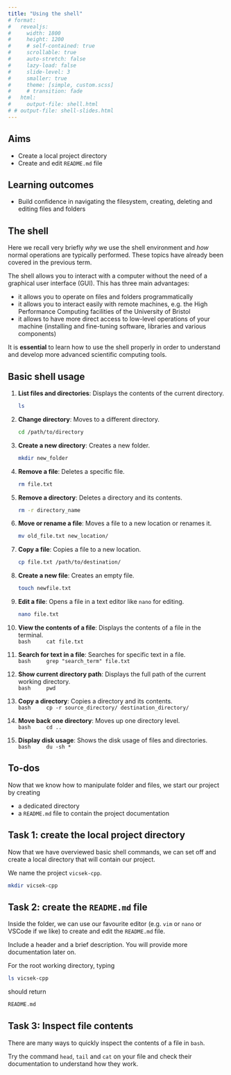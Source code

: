 ```yaml
---
title: "Using the shell"
# format:
#   revealjs:
#     width: 1800
#     height: 1200
#     # self-contained: true
#     scrollable: true
#     auto-stretch: false
#     lazy-load: false
#     slide-level: 3
#     smaller: true
#     theme: [simple, custom.scss]
#     # transition: fade
#   html:
#     output-file: shell.html
# # output-file: shell-slides.html
---
```



## Aims

- Create a local project directory 
- Create and edit `README.md` file 

## Learning outcomes

- Build confidence in navigating the filesystem, creating, deleting and editing files and folders 

## The shell

Here we recall very briefly *why* we use the shell environment and *how* normal operations are typically performed. These topics have already been covered in the previous term.

The shell allows you to interact with a computer without the need of a graphical user interface (GUI). This has three main advantages:

- it allows you to operate on files and folders programmatically
- it allows you to interact easily with remote machines, e.g. the High Performance Computing facilities of the University of Bristol
- it allows to have more direct access to low-level operations of your machine (installing and fine-tuning software, libraries and various components)

:::{.callout-important}
It is **essential** to learn how to use the shell properly in order to understand and develop more advanced scientific computing tools.
:::



## Basic shell usage

1. **List files and directories**: Displays the contents of the current directory.  
   ```bash
   ls
   ```

2. **Change directory**: Moves to a different directory.  
   ```bash
   cd /path/to/directory
   ```

3. **Create a new directory**: Creates a new folder.  
   ```bash
   mkdir new_folder
   ```

4. **Remove a file**: Deletes a specific file.  
   ```bash
   rm file.txt
   ```

5. **Remove a directory**: Deletes a directory and its contents.  
   ```bash
   rm -r directory_name
   ```

6. **Move or rename a file**: Moves a file to a new location or renames it.  
   ```bash
   mv old_file.txt new_location/
   ```

7. **Copy a file**: Copies a file to a new location.  
   ```bash
   cp file.txt /path/to/destination/
   ```

8. **Create a new file**: Creates an empty file.  
   ```bash
   touch newfile.txt
   ```

9. **Edit a file**: Opens a file in a text editor like `nano` for editing.  
   ```bash
   nano file.txt
   ```

10. **View the contents of a file**: Displays the contents of a file in the terminal.  
    ```bash
    cat file.txt
    ```

11. **Search for text in a file**: Searches for specific text in a file.  
    ```bash
    grep "search_term" file.txt
    ```

12. **Show current directory path**: Displays the full path of the current working directory.  
    ```bash
    pwd
    ```

13. **Copy a directory**: Copies a directory and its contents.  
    ```bash
    cp -r source_directory/ destination_directory/
    ```

14. **Move back one directory**: Moves up one directory level.  
    ```bash
    cd ..
    ```

15. **Display disk usage**: Shows the disk usage of files and directories.  
    ```bash
    du -sh *
    ```



## To-dos

Now that we know how to manipulate folder and files, we start our project by creating 

- a dedicated directory
- a `README.md` file to contain the project documentation

::: {.callout-note icon=false}

## Task 1: create the local project directory

Now that we have overviewed basic shell commands, we can set off and create a local directory that will contain our project.

We name the project `vicsek-cpp`. 

```bash
mkdir vicsek-cpp
```

:::

::: {.callout-note icon=false}

## Task 2: create the `README.md` file

Inside the folder, we can use our favourite editor (e.g. `vim` or `nano` or VSCode if we like) to create and edit the `README.md` file.

Include a header and a brief description. You will provide more documentation later on.

For the root working directory, typing 

```bash
ls vicsek-cpp
```

should return

```bash
README.md
```

:::


::: {.callout-note icon=false}

## Task 3: Inspect file contents


There are many ways to quickly inspect the contents of a file in `bash`.

Try the command `head`, `tail` and `cat` on your file and check their documentation to understand how they work.


:::

